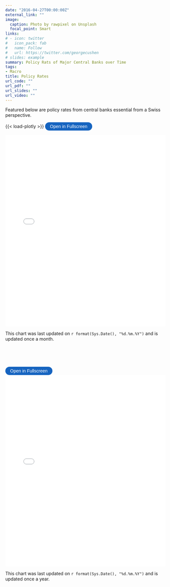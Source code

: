 ```yaml
---
date: "2016-04-27T00:00:00Z"
external_link: ""
image: 
  caption: Photo by rawpixel on Unsplash
  focal_point: Smart
links:
# - icon: twitter
#   icon_pack: fab
#   name: Follow
#   url: https://twitter.com/georgecushen
# slides: example
summary: Policy Rats of Major Central Banks over Time
tags:
- Macro
title: Policy Rates
url_code: ""
url_pdf: ""
url_slides: ""
url_video: ""
---
```


Featured below are policy rates from central banks essential from a Swiss perspective.



{{< load-plotly >}}
<button onclick="toggleFullscreen('iframe1')" style="font-size: 14px; padding: 5px 15px; border: none; border-radius: 20px; background-color: #1664c0; color: white; cursor: pointer; transition: background-color 0.3s;" onmouseover="this.style.backgroundColor='#0056b3'" onmouseout="this.style.backgroundColor='#007BFF'">Open in Fullscreen</button>

<iframe id="iframe1" src="myplot.html" width="100%" height="600px" frameborder="0"> </iframe>
This chart was last updated on `r format(Sys.Date(), "%d.%m.%Y")` and is updated once a month.


<br><br><br>


<button onclick="toggleFullscreen('iframe2')" style="font-size: 14px; padding: 5px 15px; border: none; border-radius: 20px; background-color: #1664c0; color: white; cursor: pointer; transition: background-color 0.3s;" onmouseover="this.style.backgroundColor='#0056b3'" onmouseout="this.style.backgroundColor='#007BFF'">Open in Fullscreen</button>

<iframe id="iframe2" src="myplot_2.html" width="100%" height="600px" frameborder="0"></iframe>
This chart was last updated on `r format(Sys.Date(), "%d.%m.%Y")` and is updated once a year. 


 







